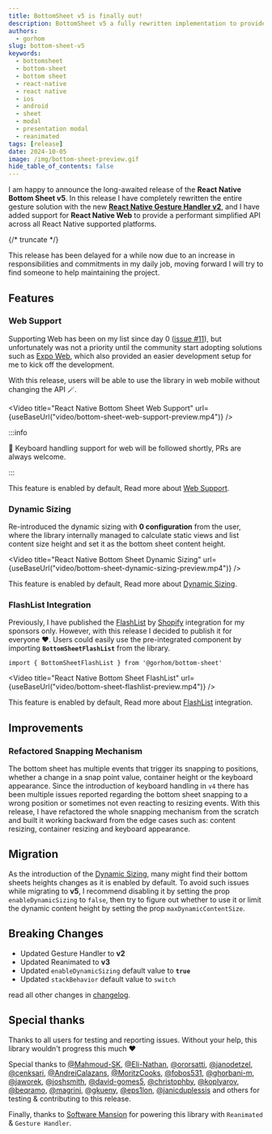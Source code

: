 ```yaml
---
title: BottomSheet v5 is finally out!
description: BottomSheet v5 a fully rewritten implementation to provide more stability, performance, and more features.
authors:
  - gorhom
slug: bottom-sheet-v5
keywords:
  - bottomsheet
  - bottom-sheet
  - bottom sheet
  - react-native
  - react native
  - ios
  - android
  - sheet
  - modal
  - presentation modal
  - reanimated
tags: [release]
date: 2024-10-05
image: /img/bottom-sheet-preview.gif
hide_table_of_contents: false
---
```



I am happy to announce the long-awaited release of the **React Native Bottom Sheet v5**. In this release I have completely rewritten the entire gesture solution with the new **[React Native Gesture Handler v2](https://blog.swmansion.com/introducing-gesture-handler-2-0-50515f1c4afc)**, and I have added support for **React Native Web** to provide a performant simplified API across all React Native supported platforms.

{/* truncate */}

This release has been delayed for a while now due to an increase in responsibilities and commitments in my daily job, moving forward I will try to find someone to help maintaining the project.

## Features

### Web Support

Supporting Web has been on my list since day 0 ([issue #11](https://github.com/gorhom/react-native-bottom-sheet/issues/11)), but unfortunately was not a priority until the community start adopting solutions such as [Expo Web](https://docs.expo.dev/workflow/web/), which also provided an easier development setup for me to kick off the development.

With this release, users will be able to use the library in web mobile without changing the API 🪄.

<Video
  title="React Native Bottom Sheet Web Support"
  url={useBaseUrl("video/bottom-sheet-web-support-preview.mp4")}
/>


:::info

🚧 Keyboard handling support for web will be followed shortly, PRs are always welcome.

:::

This feature is enabled by default, Read more about [Web Support](/web-support).

### Dynamic Sizing

Re-introduced the dynamic sizing with **0 configuration** from the user, where the library internally managed to calculate static views and list content size height and set it as the bottom sheet content height.

<Video
  title="React Native Bottom Sheet Dynamic Sizing"
  url={useBaseUrl("video/bottom-sheet-dynamic-sizing-preview.mp4")}
/>

This feature is enabled by default, Read more about [Dynamic Sizing](/dynamic-sizing).

### FlashList Integration

Previously, I have published the [FlashList](https://shopify.github.io/flash-list/) by [Shopify](https://shopify.engineering/) integration for my sponsors only. However, with this release I decided to publish it for everyone ❤️. Users could easily use the pre-integrated component by importing **`BottomSheetFlashList`** from the library.

```tsx
import { BottomSheetFlashList } from '@gorhom/bottom-sheet'
```

<Video
  title="React Native Bottom Sheet FlashList"
  url={useBaseUrl("video/bottom-sheet-flashlist-preview.mp4")}
/>

This feature is enabled by default, Read more about [FlashList](/components/bottomsheetflashlist) integration.

## Improvements

### Refactored Snapping Mechanism

The bottom sheet has multiple events that trigger its snapping to positions, whether a change in a snap point value, container height or the keyboard appearance. Since the introduction of keyboard handling in `v4` there has been multiple issues reported regarding the bottom sheet snapping to a wrong position or sometimes not even reacting to resizing events. With this release, I have refactored the whole snapping mechanism from the scratch and built it working backward from the edge cases such as: content resizing, container resizing and keyboard appearance.

## Migration

As the introduction of the [Dynamic Sizing](/dynamic-sizing), many might find their bottom sheets heights changes as it is enabled by default. To avoid such issues while migrating to **v5**, I recommend disabling it by setting the prop `enableDynamicSizing` to `false`, then try to figure out whether to use it or limit the dynamic content height by setting the prop `maxDynamicContentSize`.

## Breaking Changes

- Updated Gesture Handler to **v2**
- Updated Reanimated to **v3**
- Updated `enableDynamicSizing` default value to **`true`**
- Updated `stackBehavior` default value to `switch`

read all other changes in [changelog](https://github.com/gorhom/react-native-bottom-sheet/blob/master/CHANGELOG.md).

## Special thanks

Thanks to all users for testing and reporting issues. Without your help, this library wouldn't progress this much ❤️

Special thanks to [@Mahmoud-SK](https://github.com/Mahmoud-SK), [@Eli-Nathan](https://github.com/Eli-Nathan), [@ororsatti](https://github.com/ororsatti), [@janodetzel](https://github.com/janodetzel), [@cenksari](https://github.com/cenksari), [@AndreiCalazans](https://github.com/AndreiCalazans), [@MoritzCooks](https://github.com/MoritzCooks), [@fobos531](https://github.com/fobos531), [@ghorbani-m](https://github.com/ghorbani-m), [@jaworek](https://github.com/jaworek), [@joshsmith](https://github.com/joshsmith), [@david-gomes5](https://github.com/david-gomes5), [@christophby](https://github.com/christophby), [@koplyarov](https://github.com/koplyarov), [@beqramo](https://github.com/beqramo), [@magrinj](https://github.com/magrinj), [@gkueny](https://github.com/gkueny), [@eps1lon](https://github.com/eps1lon), [@janicduplessis](https://github.com/janicduplessis) and others for testing & contributing to this release.

Finally, thanks to [Software Mansion](http://swmansion.com/) for powering this library with `Reanimated` & `Gesture Handler`.
